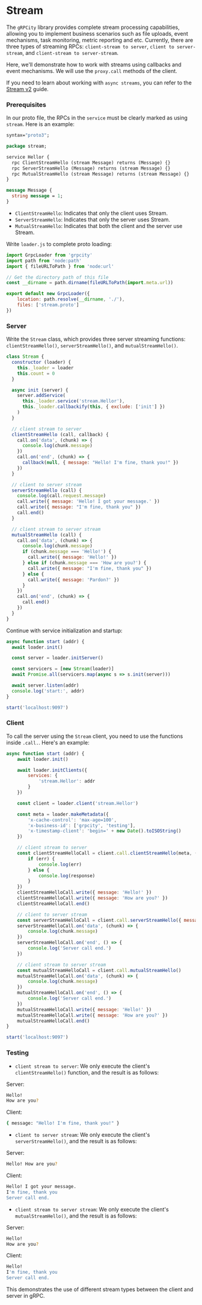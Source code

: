 # Stream

The `gRPCity` library provides complete stream processing capabilities, allowing you to implement business scenarios such as file uploads, event mechanisms, task monitoring, metric reporting and etc.
Currently, there are three types of streaming RPCs: `client-stream to server`, `client to server-stream`, and `client-stream to server-stream`.

Here, we'll demonstrate how to work with streams using callbacks and event mechanisms. We will use the `proxy.call` methods of the client.

If you need to learn about working with `async streams`, you can refer to the [Stream v2](/en-US/guide/stream-v2) guide.

### Prerequisites

In our proto file, the RPCs in the `service` must be clearly marked as using `stream`. Here is an example:

```proto filename="stream.proto"
syntax="proto3";

package stream;

service Hellor {
  rpc ClientStreamHello (stream Message) returns (Message) {}
  rpc ServerStreamHello (Message) returns (stream Message) {}
  rpc MutualStreamHello (stream Message) returns (stream Message) {}
}

message Message {
  string message = 1;
}
```

- `ClientStreamHello`: Indicates that only the client uses Stream.
- `ServerStreamHello`: Indicates that only the server uses Stream.
- `MutualStreamHello`: Indicates that both the client and the server use Stream.

Write `loader.js` to complete proto loading:

```javascript filename="./loader.js"
import GrpcLoader from 'grpcity'
import path from 'node:path'
import { fileURLToPath } from 'node:url'

// Get the directory path of this file
const __dirname = path.dirname(fileURLToPath(import.meta.url))

export default new GrpcLoader({
    location: path.resolve(__dirname, './'),
    files: ['stream.proto']
})
```

### Server

Write the `Stream` class, which provides three server streaming functions: `clientStreamHello()`, `serverStreamHello()`, and `mutualStreamHello()`.

```javascript filename="./server.js"
class Stream {
  constructor (loader) {
    this._loader = loader
    this.count = 0
  }

  async init (server) {
    server.addService(
      this._loader.service('stream.Hellor'),
      this._loader.callbackify(this, { exclude: ['init'] })
    )
  }

  // client stream to server
  clientStreamHello (call, callback) {
    call.on('data', (chunk) => {
      console.log(chunk.message)
    })
    call.on('end', (chunk) => {
      callback(null, { message: "Hello! I'm fine, thank you!" })
    })
  }

  // client to server stream
  serverStreamHello (call) {
    console.log(call.request.message)
    call.write({ message: 'Hello! I got your message.' })
    call.write({ message: "I'm fine, thank you" })
    call.end()
  }

  // client stream to server stream
  mutualStreamHello (call) {
    call.on('data', (chunk) => {
      console.log(chunk.message)
      if (chunk.message === 'Hello!') {
        call.write({ message: 'Hello!' })
      } else if (chunk.message === 'How are you?') {
        call.write({ message: "I'm fine, thank you" })
      } else {
        call.write({ message: 'Pardon?' })
      }
    })
    call.on('end', (chunk) => {
      call.end()
    })
  }
}
```

Continue with service initialization and startup:

```javascript filename="./server.js"
async function start (addr) {
  await loader.init()

  const server = loader.initServer()

  const servicers = [new Stream(loader)]
  await Promise.all(servicers.map(async s => s.init(server)))

  await server.listen(addr)
  console.log('start:', addr)
}

start('localhost:9097')
```

### Client

To call the server using the `Stream` client, you need to use the functions inside `.call.`. Here's an example:

```javascript filename="./client.js"
async function start (addr) {
    await loader.init()

    await loader.initClients({
        services: {
            'stream.Hellor': addr
        }
    })

    const client = loader.client('stream.Hellor')

    const meta = loader.makeMetadata({
        'x-cache-control': 'max-age=100',
        'x-business-id': ['grpcity', 'testing'],
        'x-timestamp-client': 'begin=' + new Date().toISOString()
    })

    // client stream to server
    const clientStreamHelloCall = client.call.clientStreamHello(meta, (err, response) => {
        if (err) {
            console.log(err)
        } else {
            console.log(response)
        }
    })
    clientStreamHelloCall.write({ message: 'Hello!' })
    clientStreamHelloCall.write({ message: 'How are you?' })
    clientStreamHelloCall.end()

    // client to server stream
    const serverStreamHelloCall = client.call.serverStreamHello({ message: 'Hello! How are you?' })
    serverStreamHelloCall.on('data', (chunk) => {
        console.log(chunk.message)
    })
    serverStreamHelloCall.on('end', () => {
        console.log('Server call end.')
    })

    // client stream to server stream
    const mutualStreamHelloCall = client.call.mutualStreamHello()
    mutualStreamHelloCall.on('data', (chunk) => {
        console.log(chunk.message)
    })
    mutualStreamHelloCall.on('end', () => {
        console.log('Server call end.')
    })
    mutualStreamHelloCall.write({ message: 'Hello!' })
    mutualStreamHelloCall.write({ message: 'How are you?' })
    mutualStreamHelloCall.end()
}

start('localhost:9097')
```

### Testing

- `client stream to server`: We only execute the client's `clientStreamHello()` function, and the result is as follows:

Server:
```bash filename="Terminal"
Hello!
How are you?
```

Client:
```bash filename="Terminal"
{ message: "Hello! I'm fine, thank you!" }
```

- `client to server stream`: We only execute the client's `serverStreamHello()`, and the result is as follows:

Server:
```bash filename="Terminal"
Hello! How are you?
```

Client:
```bash filename="Terminal"
Hello! I got your message.
I'm fine, thank you
Server call end.
```

- `client stream to server stream`: We only execute the client's `mutualStreamHello()`, and the result is as follows:

Server:
```bash filename="Terminal"
Hello!
How are you?
```

Client:
```bash filename="Terminal"
Hello!
I'm fine, thank you
Server call end.
```

This demonstrates the use of different stream types between the client and server in gRPC.